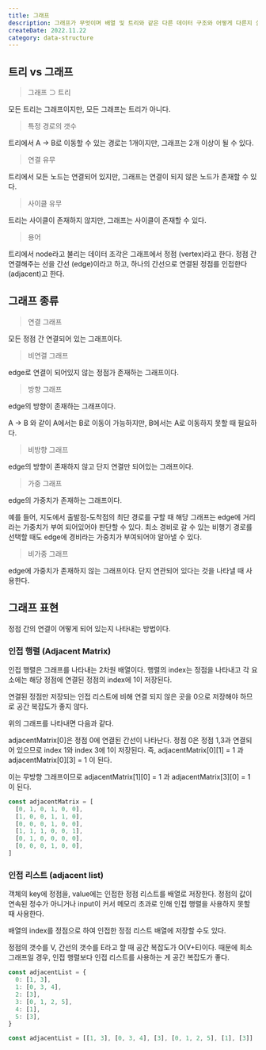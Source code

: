 ```yaml
---
title: 그래프
description: 그래프가 무엇이며 배열 및 트리와 같은 다른 데이터 구조와 어떻게 다른지 살펴보자. 그래프를 나타낼 수 있는 구조를 알아보자.
createDate: 2022.11.22
category: data-structure
---
```


## 트리 vs 그래프

> 그래프 ⊃ 트리

모든 트리는 그래프이지만, 모든 그래프는 트리가 아니다.

> 특정 경로의 갯수

트리에서 A → B로 이동할 수 있는 경로는 1개이지만, 그래프는 2개 이상이 될 수 있다.

> 연결 유무

트리에서 모든 노드는 연결되어 있지만, 그래프는 연결이 되지 않은 노드가 존재할 수 있다.

> 사이클 유무

트리는 사이클이 존재하지 않지만, 그래프는 사이클이 존재할 수 있다.

> 용어

트리에서 node라고 불리는 데이터 조각은 그래프에서 정점 (vertex)라고 한다.
정점 간 연결해주는 선을 간선 (edge)이라고 하고, 하나의 간선으로 연결된 정점를 인접한다(adjacent)고 한다.

## 그래프 종류

> 연결 그래프

모든 정점 간 연결되어 있는 그래프이다.

> 비연결 그래프

edge로 연결이 되어있지 않는 정점가 존재하는 그래프이다.

> 방향 그래프

edge의 방향이 존재하는 그래프이다.

A → B 와 같이 A에서는 B로 이동이 가능하지만, B에서는 A로 이동하지 못할 때 필요하다.

> 비방향 그래프

edge의 방향이 존재하지 않고 단지 연결만 되어있는 그래프이다.

> 가중 그래프

edge의 가중치가 존재하는 그래프이다.

예를 들어, 지도에서 출발점-도착점의 최단 경로를 구할 때 해당 그래프는 edge에 거리라는 가중치가 부여 되어있어야 판단할 수 있다. 최소 경비로 갈 수 있는 비행기 경로를 선택할 때도 edge에 경비라는 가중치가 부여되어야 알아낼 수 있다.

> 비가중 그래프

edge에 가중치가 존재하지 않는 그래프이다. 단지 연관되어 있다는 것을 나타낼 때 사용한다.

## 그래프 표현

정점 간의 연결이 어떻게 되어 있는지 나타내는 방법이다.

<Picture src="graph.png" />

### 인접 행렬 (Adjacent Matrix)

인접 행렬은 그래프를 나타내는 2차원 배열이다. 행렬의 index는 정점을 나타내고 각 요소에는 해당 정점에 연결된 정점의 index에 1이 저장된다.

연결된 정점만 저장되는 인접 리스트에 비해 연결 되지 않은 곳을 0으로 저장해야 하므로 공간 복잡도가 좋지 않다.

위의 그래프를 나타내면 다음과 같다.

adjacentMatrix[0]은 정점 0에 연결된 간선이 나타난다. 정점 0은 정점 1,3과 연결되어 있으므로 index 1와 index 3에 1이 저장된다. 즉, adjacentMatrix[0][1] = 1 과 adjacentMatrix[0][3] = 1 이 된다.

이는 무방향 그래프이므로 adjacentMatrix[1][0] = 1 과 adjacentMatrix[3][0] = 1 이 된다.

```jsx
const adjacentMatrix = [
  [0, 1, 0, 1, 0, 0],
  [1, 0, 0, 1, 1, 0],
  [0, 0, 0, 1, 0, 0],
  [1, 1, 1, 0, 0, 1],
  [0, 1, 0, 0, 0, 0],
  [0, 0, 0, 1, 0, 0],
]
```

### 인접 리스트 (adjacent list)

객체의 key에 정점을, value에는 인접한 정점 리스트를 배열로 저장한다. 정점의 값이 연속된 정수가 아니거나 input이 커서 메모리 초과로 인해 인접 행렬을 사용하지 못할 때 사용한다.

배열의 index를 정점으로 하여 인접한 정점 리스트 배열에 저장할 수도 있다.

정점의 갯수를 V, 간선의 갯수를 E라고 할 때 공간 복잡도가 O(V+E)이다. 때문에 희소 그래프일 경우, 인접 행렬보다 인접 리스트를 사용하는 게 공간 복잡도가 좋다.

```jsx
const adjacentList = {
  0: [1, 3],
  1: [0, 3, 4],
  2: [3],
  3: [0, 1, 2, 5],
  4: [1],
  5: [3],
}
```

```jsx
const adjacentList = [[1, 3], [0, 3, 4], [3], [0, 1, 2, 5], [1], [3]]
```
